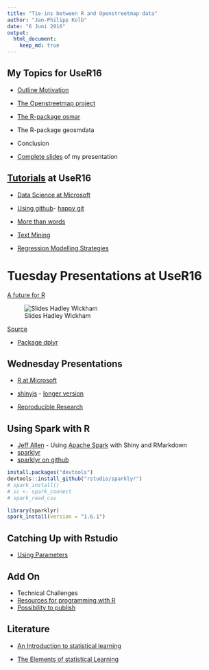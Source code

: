 ```yaml
---
title: "Tie-ins between R and Openstreetmap data"
author: "Jan-Philipp Kolb"
date: "6 Juni 2016"
output:
  html_document:
    keep_md: true
---
```



## My Topics for UseR16

- [Outline Motivation](https://github.com/Japhilko/UseR16/blob/master/slides/A_Intro.Rmd)
- [The Openstreetmap project](https://github.com/Japhilko/UseR16/blob/master/slides/B_Openstreetmap.md)
- [The R-package osmar](https://github.com/Japhilko/UseR16/blob/master/slides/C_osmar_example.md)
- The R-package geosmdata
- Conclusion

- [Complete slides](https://github.com/Japhilko/UseR16/blob/master/slides/Kolb_user16.pdf) of my presentation

## [Tutorials](http://blog.revolutionanalytics.com/2016/06/the-user-2016-tutorials.html) at UseR16

- [Data Science at Microsoft](https://azure.microsoft.com/en-us/documentation/articles/machine-learning-data-science-provision-vm/)

- [Using github](http://user2016.org/tutorials/01.html)- [happy git](http://happygitwithr.com/workshops.html#user-2016-stanford)

- [More than words](http://algo.scu.edu/~sanjivdas/Temp/user2016/)

- [Text Mining](http://algo.scu.edu/~sanjivdas/Temp/user2016/)

- [Regression Modelling Strategies](http://biostat.mc.vanderbilt.edu/wiki/Main/RmS)

# Tuesday Presentations at UseR16

[A future for R](http://www.r-bloggers.com/a-future-for-r-slides-from-user-2016/)

![Slides Hadley Wickham](figure/HadleySlide.jpg)

[Source](http://varianceexplained.org/files/DavidRobinsonBroomUseR2016.pdf)

- [Package dplyr](https://blog.rstudio.org/2016/06/27/dplyr-0-5-0/)


## Wednesday Presentations

- [R at Microsoft](https://channel9.msdn.com/Events/useR-international-R-User-conference/useR2016/Changing-lives-with-Data-Science-at-Microsoft)

- [shinyjs](http://deanattali.com/shinyjs-user-2016/) - [longer version](http://deanattali.com/shinyjs-shinydevcon-2016/)

- [Reproducible Research](https://channel9.msdn.com/Events/useR-international-R-User-conference/useR2016/GNU-make-for-reproducible-data-analysis-using-R-and-other-statistical-software)

## Using Spark with R

- [Jeff Allen](https://twitter.com/trestlejeff) - Using [Apache Spark](http://spark.apache.org/) with Shiny and RMarkdown
- [sparklyr](http://spark.rstudio.com/extensions.html)
- [sparklyr on github](https://github.com/rstudio/sparklyr)


```r
install.packages("devtools")
devtools::install_github("rstudio/sparklyr")
# spark_install()
# sc <- spark_connect
# spark_read_csv

library(sparklyr)
spark_install(version = "1.6.1")
```


## Catching Up with Rstudio

- [Using Parameters](http://rmarkdown.rstudio.com/developer_parameterized_reports.html)

## Add On 

- Technical Challenges
- [Resources for programming with R](http://www.r-bloggers.com/my-main-resources-for-r-programming/)
- [Possibility to publish](http://f1000research.com/)


## Literature

- [An Introduction to statistical learning](http://www-bcf.usc.edu/~gareth/ISL/ISLR%20Fourth%20Printing.pdf)

- [The Elements of statistical Learning](https://web.stanford.edu/~hastie/local.ftp/Springer/OLD/ESLII_print4.pdf)

